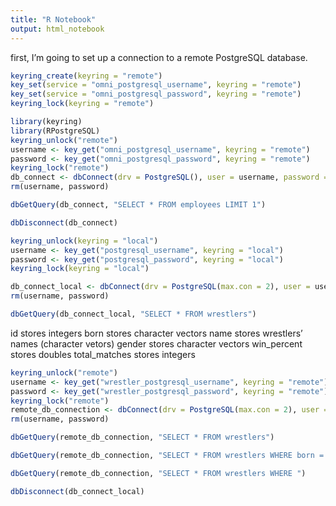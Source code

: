 ```yaml
---
title: "R Notebook"
output: html_notebook
---
```


first, I'm going to set up a connection to a remote PostgreSQL database.

```r
keyring_create(keyring = "remote")
key_set(service = "omni_postgresql_username", keyring = "remote")
key_set(service = "omni_postgresql_password", keyring = "remote")
keyring_lock(keyring = "remote")
```




```r
library(keyring)
library(RPostgreSQL)
keyring_unlock("remote")
username <- key_get("omni_postgresql_username", keyring = "remote") 
password <- key_get("omni_postgresql_password", keyring = "remote")
keyring_lock("remote")
db_connect <- dbConnect(drv = PostgreSQL(), user = username, password = password, dbname = "cjitjeca", host = "34.245.37.126")
rm(username, password)
```

```r
dbGetQuery(db_connect, "SELECT * FROM employees LIMIT 1")
```

```r
dbDisconnect(db_connect)
```

```r
keyring_unlock(keyring = "local")
username <- key_get("postgresql_username", keyring = "local")
password <- key_get("postgresql_password", keyring = "local")
keyring_lock(keyring = "local")

```
```r
db_connect_local <- dbConnect(drv = PostgreSQL(max.con = 2), user = username, password = password, dbname = "wrestling", host = "localhost")
rm(username, password)
```

```r
dbGetQuery(db_connect_local, "SELECT * FROM wrestlers")
```
id stores integers
born stores character vectors
name stores wrestlers' names (character vetors)
gender stores character vectors
win_percent stores doubles
total_matches stores integers

```r
keyring_unlock("remote")
username <- key_get("wrestler_postgresql_username", keyring = "remote")
password <- key_get("wrestler_postgresql_password", keyring = "remote")
keyring_lock("remote")
remote_db_connection <- dbConnect(drv = PostgreSQL(max.con = 2), user = username, password = password, dbname = "mvhbdgdk", host = "34.245.37.126")
rm(username, password)
```

```r
dbGetQuery(remote_db_connection, "SELECT * FROM wrestlers")
```

```r
dbGetQuery(remote_db_connection, "SELECT * FROM wrestlers WHERE born = 'United Kingdom'")
```

```r
dbGetQuery(remote_db_connection, "SELECT * FROM wrestlers WHERE ")
```










```r
dbDisconnect(db_connect_local)
```

